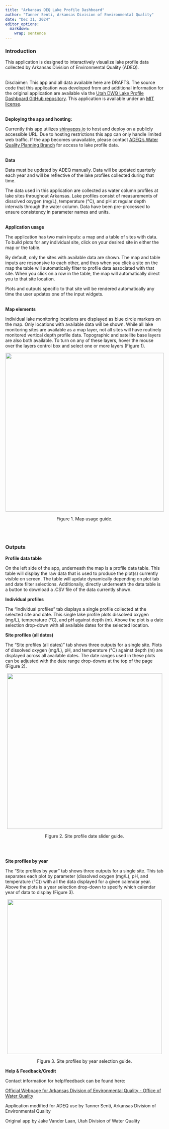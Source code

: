 ```yaml
---
title: "Arkansas DEQ Lake Profile Dashboard"
author: "Tanner Senti, Arkansas Division of Environmental Quality"
date: "Dec 31, 2024"
editor_options: 
  markdown: 
    wrap: sentence
---
```


### **Introduction** 

This application is designed to interactively visualize lake profile data collected by Arkansas Division of Environmental Quality (ADEQ). 

\
Disclaimer: This app and all data available here are DRAFTS.
The source code that this application was developed from and additional information for the original application are available via the [Utah DWQ Lake Profile Dashboard GitHub repository](https://github.com/utah-dwq/LakeProfileDashboard).
This application is available under an [MIT license](https://github.com/utah-dwq/LakeProfileDashboard/blob/master/LICENSE).
<br> 

**Deploying the app and hosting:** 

Currently this app utilizes [shinyapps.io](https://shinyapps.io/) to host and deploy on a publicly accessible URL.
Due to hosting restrictions this app can only handle limited web traffic.
If the app becomes unavailable, please contact [ADEQ's Water Quality Planning Branch](https://www.adeq.state.ar.us/water/planning/) for access to lake profile data. 
<br> 

**Data** 

Data must be updated by ADEQ manually.
Data will be updated quarterly each year and will be reflective of the lake profiles collected during that time. 

The data used in this application are collected as water column profiles at lake sites throughout Arkansas.
Lake profiles consist of measurements of dissolved oxygen (mg/L), temperature (°C), and pH at regular depth intervals through the water column.
Data have been pre-processed to ensure consistency in parameter names and units.
<br> 

**Application usage** 

The application has two main inputs: a map and a table of sites with data.
To build plots for any individual site, click on your desired site in either the map or the table. 

By default, only the sites with available data are shown.
The map and table inputs are responsive to each other, and thus when you click a site on the map the table will automatically filter to profile data associated with that site.
When you click on a row in the table, the map will automatically direct you to that site location. 

Plots and outputs specific to that site will be rendered automatically any time the user updates one of the input widgets.
<br> 

**Map elements** 

Individual lake monitoring locations are displayed as blue circle markers on the map.
Only locations with available data will be shown.
While all lake monitoring sites are available as a map layer, not all sites will have routinely monitored vertical depth profile data.
Topographic and satellite base layers are also both available.
To turn on any of these layers, hover the mouse over the layers control box and select one or more layers (Figure 1). 

![](map.png){style="display: block; margin: 1em auto;" width="503"}

```{=html}
<center> Figure 1. Map usage guide. </center>
```

<br> 

### **Outputs** 

**Profile data table**

On the left side of the app, underneath the map is a profile data table.
This table will display the raw data that is used to produce the plot(s) currently visible on screen.
The table will update dynamically depending on plot tab and date filter selections.
Additionally, directly underneath the data table is a button to download a .CSV file of the data currently shown.

**Individual profiles** 

The "Individual profiles" tab displays a single profile collected at the selected site and date.
This single lake profile plots dissolved oxygen (mg/L), temperature (°C), and pH against depth (m).
Above the plot is a date selection drop-down with all available dates for the selected location.
<br>

**Site profiles (all dates)** 

The "Site profiles (all dates)" tab shows three outputs for a single site.
Plots of dissolved oxygen (mg/L), pH, and temperature (°C) against depth (m) are displayed across all available dates.
The date ranges used in these plots can be adjusted with the date range drop-downs at the top of the page (Figure 2). 
 

![](date_slider.png){style="display: block; margin: 1em auto;" width="493"}

```{=html}
<center> Figure 2. Site profile date slider guide. </center>
```

<br> 

**Site profiles by year**

The "Site profiles by year" tab shows three outputs for a single site.
This tab separates each plot by parameter (dissolved oxygen (mg/L), pH, and temperature (°C)) with all the data displayed for a given calendar year.
Above the plots is a year selection drop-down to specify which calendar year of data to display (Figure 3).

![](year_profs.png){style="display: block; margin: 1em auto;" width="490"}

```{=html}
<center> Figure 3. Site profiles by year selection guide. </center>
```

**Help & Feedback/Credit** 

Contact information for help/feedback can be found here: 

[Official Webpage for Arkansas Division of Environmental Quality - Office of Water Quality](https://www.adeq.state.ar.us/water/) 

Application modified for ADEQ use by Tanner Senti, Arkansas Division of Environmental Quality 

Original app by Jake Vander Laan, Utah Division of Water Quality 
